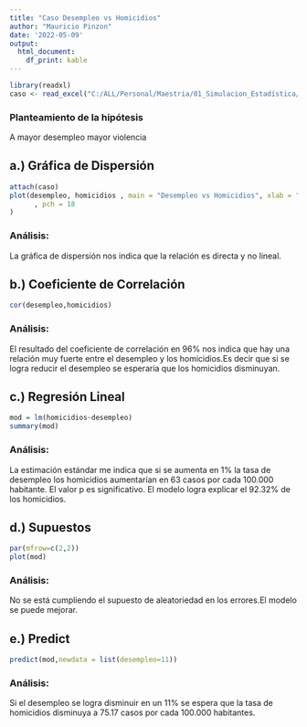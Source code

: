 ```yaml
---
title: "Caso Desempleo vs Homicidios"
author: "Mauricio Pinzon"
date: '2022-05-09'
output: 
  html_document: 
    df_print: kable
---
```

```r
library(readxl)
caso <- read_excel("C:/ALL/Personal/Maestria/01_Simulacion_Estadística/Ultima actividad/Caso/caso.xlsx")

```


### Planteamiento de la hipótesis

A mayor desempleo mayor violencia

## a.) Gráfica de Dispersión

```r
attach(caso)
plot(desempleo, homicidios , main = "Desempleo vs Homicidios", xlab = "% Desempleo", ylab = "Tasa homicidios cada 100mil habit.", col = "blue"
      , pch = 18
)
```
### Análisis:

La gráfica de dispersión nos indica que la relación es directa y no lineal.


## b.) Coeficiente de Correlación

```r
cor(desempleo,homicidios)
```
### Análisis:

El resultado del coeficiente de correlación en 96% nos indica que hay una relación muy fuerte entre el desempleo y los homicidios.Es decir que si se logra reducir el desempleo se esperaria que los homicidios disminuyan.

## c.) Regresión Lineal

```r
mod = lm(homicidios~desempleo)
summary(mod)
```
### Análisis:

La estimación estándar me indica que si se aumenta en 1% la tasa de desempleo los homicidios aumentarían en 63 casos por cada 100.000 habitante. El valor p es significativo. El modelo logra explicar el 92.32% de los homicidios.



## d.) Supuestos

```r
par(mfrow=c(2,2))
plot(mod)
```
### Análisis:

No se está cumpliendo el supuesto de aleatoriedad en los errores.El modelo se puede mejorar. 


## e.) Predict


```r
predict(mod,newdata = list(desempleo=11))
```
### Análisis:

Si el desempleo se logra disminuir en un 11% se espera que la tasa de homicidios disminuya a 75.17 casos por cada 100.000 habitantes.









